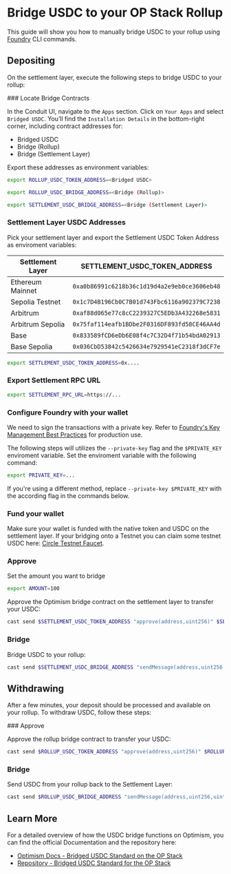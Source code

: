 
# Bridge USDC to your OP Stack Rollup

This guide will show you how to manually bridge USDC to your rollup using [Foundry](https://book.getfoundry.sh/getting-started/installation) CLI commands.

## Depositing

On the settlement layer, execute the following steps to bridge USDC to your rollup:

<Steps>
### Locate Bridge Contracts

In the Conduit UI, navigate to the `Apps` section. Click on `Your Apps` and select `Bridged USDC`. You’ll find the `Installation Details` in the bottom-right corner, including contract addresses for:

- Bridged USDC
- Bridge (Rollup)
- Bridge (Settlement Layer)

Export these addresses as environment variables:

```bash copy
export ROLLUP_USDC_TOKEN_ADDRESS=<Bridged USDC>
```

```bash copy
export ROLLUP_USDC_BRIDGE_ADDRESS=<Bridge (Rollup)>
```

```bash copy
export SETTLEMENT_USDC_BRIDGE_ADDRESS=<Bridge (Settlement Layer)>
```

### Settlement Layer USDC Addresses

Pick your settlement layer and export the Settlement USDC Token Address as enviroment variables:

| Settlement Layer | SETTLEMENT_USDC_TOKEN_ADDRESS                |
| ---------------- | -------------------------------------------- |
| Ethereum Mainnet | `0xa0b86991c6218b36c1d19d4a2e9eb0ce3606eb48` |
| Sepolia Testnet  | `0x1c7D4B196Cb0C7B01d743Fbc6116a902379C7238` |
| Arbitrum         | `0xaf88d065e77c8cC2239327C5EDb3A432268e5831` |
| Arbitrum Sepolia | `0x75faf114eafb1BDbe2F0316DF893fd58CE46AA4d` |
| Base             | `0x833589fCD6eDb6E08f4c7C32D4f71b54bdA02913` |
| Base Sepolia     | `0x036CbD53842c5426634e7929541eC2318f3dCF7e` |

```bash copy
export SETTLEMENT_USDC_TOKEN_ADDRESS=0x....
```

### Export Settlement RPC URL

```bash copy
export SETTLEMENT_RPC_URL=https://...
```

### Configure Foundry with your wallet

We need to sign the transactions with a private key. Refer to [Foundry's Key Management Best Practices](https://book.getfoundry.sh/tutorials/best-practices?highlight=ledger#private-key-management) for production use.

The following steps will utilizes the `--private-key` flag and the `$PRIVATE_KEY` enviroment variable. Set the enviroment variable with the following command:

```bash copy
export PRIVATE_KEY=...
```

If you're using a different method, replace `--private-key $PRIVATE_KEY` with the according flag in the commands below.

### Fund your wallet

Make sure your wallet is funded with the native token and USDC on the settlement layer. If your bridging onto a Testnet you can claim some testnet USDC here: [Circle Testnet Faucet](https://faucet.circle.com/).

### Approve

Set the amount you want to bridge

```bash copy
export AMOUNT=100
```

Approve the Optimism bridge contract on the settlement layer to transfer your USDC:

```bash copy
cast send $SETTLEMENT_USDC_TOKEN_ADDRESS "approve(address,uint256)" $SETTLEMENT_USDC_BRIDGE_ADDRESS $AMOUNT --rpc-url $SETTLEMENT_RPC_URL --private-key $PRIVATE_KEY
```

### Bridge

Bridge USDC to your rollup:

```bash copy
cast send $SETTLEMENT_USDC_BRIDGE_ADDRESS "sendMessage(address,uint256,uint32)" $(cast wallet address $PRIVATE_KEY) $AMOUNT 100000 --rpc-url $SETTLEMENT_RPC_URL --private-key $PRIVATE_KEY
```

</Steps>

## Withdrawing

After a few minutes, your deposit should be processed and available on your rollup. To withdraw USDC, follow these steps:

<Steps>
### Approve

Approve the rollup bridge contract to transfer your USDC:

```bash copy
cast send $ROLLUP_USDC_TOKEN_ADDRESS "approve(address,uint256)" $ROLLUP_USDC_BRIDGE_ADDRESS $AMOUNT --rpc-url $ROLLUP_RPC_URL --private-key $PRIVATE_KEY
```

### Bridge

Send USDC from your rollup back to the Settlement Layer:

```bash copy
cast send $ROLLUP_USDC_BRIDGE_ADDRESS "sendMessage(address,uint256,uint32)" $(cast wallet address $PRIVATE_KEY) $AMOUNT 100000 --rpc-url $ROLLUP_RPC_URL --private-key $PRIVATE_KEY
```

</Steps>

## Learn More

For a detailed overview of how the USDC bridge functions on Optimism, you can find the official Documentation and the repository here:

- [Optimism Docs - Bridged USDC Standard on the OP Stack](https://docs.optimism.io/builders/chain-operators/features/bridged-usdc-standard)
- [Repository - Bridged USDC Standard for the OP Stack](https://github.com/defi-wonderland/opUSDC)
